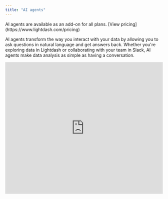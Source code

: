 ```yaml
---
title: "AI agents"
---
```


<Info>
AI agents are available as an add-on for all plans. [View pricing](https://www.lightdash.com/pricing)
</Info>

AI agents transform the way you interact with your data by allowing you to ask questions in natural language and get answers back. Whether you're exploring data in Lightdash or collaborating with your team in Slack, AI agents make data analysis as simple as having a conversation.

<Frame>
  <iframe
    width="100%"
    height="420"
    src="https://www.loom.com/embed/fbc7071e2b2b46739657cd451062e4d9"
    frameborder="0"
    webkitallowfullscreen
    mozallowfullscreen
    allowfullscreen
  />
</Frame>

AI agents automatically select the most relevant data models and metrics to answer your questions, build and execute queries with appropriate dimensions, metrics, and filters, and present results in the most insightful format.

<Info>
AI Agents in the Lightdash app will follow row-level, column-level, and table-level data access based on [user attributes](/references/user-attributes).

In Slack, the AI will have the user attributes of the user who set up the agent. We plan to respect user attributes based on Slack user email in the future, reach out if you need that feature!

</Info>

## Get started

Getting started with AI agents is simple - you can begin using them right away on any project in your Lightdash instance.

### Creating your first AI agent

<Frame>
  <img src="/images/guides/ai-agent-create.png" alt="" />
</Frame>

1. **Find the "Ask AI" button** in your project - this will be your entry point to AI agents
2. **Create a new agent** (only admins and developers can create new AI agents)
3. **Configure your agent:**

   - **Name and image** - Give your agent a memorable name and visual identity
   - **Instructions (optional)** - Provide context about your models, tables, or specific use cases to help the AI give more relevant responses. Some templates are provided to get you started.
   - **Enable Data Access (optional)** - Enable data access to allow your agent to analyze actual query results and provide insights based on the data. When disabled, agents work with metadata only
   - **Enable Self-Improvement (optional, Beta)** - Allow your agent to propose changes to your semantic layer, including updating descriptions and creating new metrics. Changes are tracked in changesets for review
   - **User and Group Access (optional)** - Control which users and groups can access your agent through the agent settings
   - **Tags (optional)** - Use dbt tags to control which metrics and dimensions the agent can access
   - **Slack Integration (optional)** - Connect your agent to Slack channels so users can interact directly from Slack

Once set up, you can start asking questions immediately! Try asking "What kind of data can you access?" to get started.

<Frame>
  <img src="/images/guides/ai-agent-chat-intro-response.png" alt="" />
</Frame>

## What agents can do

### Core capabilities

AI agents in Lightdash allow you to:

- **Ask questions in natural language** - Simply type what you want to know about your data, like "What's our total revenue by region?" or "Show me user growth over the last 6 months"
- **Get instant visualizations** - Receive bar charts, time series, and tables automatically generated based on your questions
- **Explore interactively** - Follow up with additional questions, drill down into specific data points, or request different chart types
- **Maintain conversation context** - AI agents remember your conversation history, so you can build on previous questions and refine your analysis
- **Provide text-only responses** - Get answers in natural language when visualizations aren't needed
- **Guide you to the right data** - Direct you to the most relevant explores or tables for your questions
- **Discover existing content** - Find and share relevant charts and dashboards that have already been created in your project
- **Generate complete dashboards** - Create multiple related visualizations at once that tell a cohesive story about your data, perfect for executive summaries or thematic analyses

As mentioned earlier, Lightdash agents use the **semantic layer** defined in your dbt models to understand your data structure, relationships, and business logic.
This ensures that the AI generates accurate queries and visualizations based on your specific data context.
So, *when an Agent generates an answer, the output is a semantic query, **not SQL!*** This means that you can easily swap between the conversational AI interface and the standard Lightdash exploration experience.

### Using AI agents in Slack

Connect your AI agents to Slack for collaborative data analysis and team-wide insights sharing, here's how:

1. Select or create an AI agent in your Lightdash instance
2. Add the [Slack integration](https://docs.lightdash.com/guides/using-slack-integration#using-the-slack-integration) in your organization settings
3. Under 'Integrations', add the channel you want to use
   {" "}
   <Frame>
     <img src="/images/guides/ai-agent-set-slack-channel.png" alt="" />
   </Frame>
4. Tag your **Slack App** in the channel you want to use
5. Start asking questions like "What kind of data can you access?" or "Show me total order amount over time"
6. Get instant results directly in Slack

You can also summon the bot on a thread to continue the conversation. In order for the bot to be able to respond, you need enable this context sharing in your Lightdash Integrations settings.

<Frame>
  <img src="/images/guides/ai-agent-slack-thread-consent.png" alt="" />
</Frame>

#### Demo

Watch this comprehensive demo to see AI agents in action:

<Frame>
  <iframe
    width="100%"
    height="420"
    src="https://www.loom.com/embed/f38e27fee7784e7f95538613b3b77bb5?sid=a13feb5b-fef3-4f68-9fbf-e54f928c28e5"
    frameborder="0"
    webkitallowfullscreen
    mozallowfullscreen
    allowfullscreen
  />
</Frame>

## Agent memory and learning

<Info>Agent memory can be modified by admins and developers only</Info>

AI agents can now learn from your corrections and feedback. When you correct an agent's response or guide it to better understand your data, the agent can automatically update its own instructions to remember these preferences for future conversations. The memory will only be saved if you approve the agent's suggested learning.

### How it works

- When an agent makes a mistake or you provide clarification, it can capture this feedback
- The agent updates its instructions field with the new learning
- All future conversations with that agent will benefit from this accumulated knowledge
- Memories are stored directly in the agent's instructions, which you can view and edit in agent settings

### What agents can learn

Agents can learn various types of corrections and preferences:

- **Which tables or explores to use** for specific types of queries
- **Field selection preferences** like "always use net_revenue instead of gross_revenue when generating revenue charts"
- **Filter logic** such as "exclude test accounts when counting customers"
- **General preferences** about formatting, ordering, or analysis approaches

## Self-Improvement

<Warning>
  This feature is currently in Beta. Enable it in your agent settings to start
  testing with your team.
</Warning>

AI agents can now improve your semantic layer by proposing changes to your data models. When enabled, agents can update field descriptions, create new metrics, and refine your data documentation based on conversations and user feedback. All changes are tracked in changesets and can be reviewed or reverted at any time.

### How it works

When self-improvement is enabled, your AI agent can:

1. **Propose changes** to your semantic layer during conversations
2. **Apply changes immediately** to a changeset (batch of changes)
3. **Track all modifications** with full history and attribution
4. **Allow review and rejection** of changes by authorized users

Changes are visible in the chat interface and can be managed through the Project Settings > Changesets page.

<Accordion title="View self-improvement changes in chat">
  <Frame caption="Updating a description of a dimension">
    <img
      src="/images/guides/ai-agents/self-improvement-chat-1.png"
      alt="Self-improvement changes in chat updating a description of a dimension"
    />
  </Frame>
  <Frame caption="Creating a custom metric">
    <img
      src="/images/guides/ai-agents/self-improvement-chat-2.png"
      alt="Self-improvement changes in chat custom metric"
    />
  </Frame>
</Accordion>

### What agents can improve

**Update descriptions** for better documentation:

- Explore descriptions to clarify data sources and use cases
- Metric descriptions to explain calculations and business logic
- Dimension descriptions to provide field context

**Create new metrics** based on conversations:

- Custom aggregations derived from existing dimensions

### Enabling self-improvement

To enable self-improvement for an agent:

1. Go to your agent settings
2. Toggle the "Enable Self-Improvement" switch
3. Save your changes

<Accordion title="How to enable self-improvement">
  <Frame>
    <img
      src="/images/guides/ai-agents/enable-self-improvement.png"
      alt="Enable self-improvement toggle"
    />
  </Frame>
</Accordion>

<Info>Only admins and developers can enable and use self-improvement</Info>

### Managing changes

All proposed changes are tracked in changesets, which you can access from Project Settings:

**View all changes:**

- Navigate to Project Settings > Changesets
- See a complete list of proposed changes with details about what was modified
- View who proposed each change and when

<Accordion title="Viewing changes in changeset view from project settings">
  <Frame>
    <img
      src="/images/guides/ai-agents/changeset-view.png"
      alt="Self-improvement changes in changeset view from project settings"
    />
  </Frame>
</Accordion>

**Review changes in chat:**

- Each proposed change appears as a card in the conversation
- Click "View Changeset" to see the full details
- Use the "Reject" button to revert changes you don't want

**Revert changes:**

- Individual changes can be rejected directly from the chat interface
- Use "Revert" in the changesets page to undo specific changes
- Use "Revert All" to undo multiple changes at once
- If a project is re-deployed, the changeset will be applied if possible

<Warning>
  Once a change is reverted, the action cannot be undone. The semantic layer
  will return to its previous state for that field or metric.
</Warning>

## Best practices

To get the most accurate and useful answers from your AI agents, follow these best practices for preparing your data and configuring your agents.

### Think specialized, not general

Think of AI agents as your specialized analysts - each one can be configured to focus on specific areas of your business. For example, you might create a "Marketing Assistant" that only has access to marketing data like campaign performance, lead generation, and customer acquisition metrics. This focused approach ensures more accurate, relevant responses and prevents sensitive data from being accessible to the wrong teams. To find out more about how to configure specific access, see [Limiting access to specific explores/fields](#limiting-access-to-specific-explores/fields).

### Document your data thoroughly

Good documentation is crucial for AI to understand your data models and provide meaningful insights. The quality of the results depend on the quality of your metadata and documentation.

- **Write clear, descriptive names** for metrics and dimensions
- **Add detailed descriptions** to all metrics and dimensions explaining what they represent
- **Include example questions** in descriptions that AI could answer with the metric
- **Use AI hints** to provide additional context specifically for AI agents

Remember: If your colleague wouldn't understand your documentation, neither will the AI agent. The more context you provide, the better the AI can interpret and analyze your data.

#### Using AI hints

AI hints are specialized metadata fields that provide additional context specifically for AI agents. These hints help the AI better understand your data models, business logic, and how to interpret your metrics and dimensions.

<Info>
  AI hints are internal metadata used only by AI agents and are not displayed to
  users in the Lightdash interface. When both AI hints and descriptions are
  present, AI hints take precedence for AI agent prompts.
</Info>

AI hints support both string and array of strings formats. The array format allows you to organize multiple distinct pieces of information as separate hints, making them easier to read and maintain.

You can add AI hints at three levels:

**Model-level hints** - Provide context about the entire table:

<CodeGroup>

```yaml dbt 1.10+
models:
  - name: customers
    config:
      meta:
        ai_hint:
          - This is a customers table containing customer information and derived facts
          - Use this for customer demographics, behavior analysis, and segmentation
```

```yaml dbt <=1.9
models:
  - name: customers
    meta:
      ai_hint:
        - This is a customers table containing customer information and derived facts
        - Use this for customer demographics, behavior analysis, and segmentation
```

</CodeGroup>

String format:

<CodeGroup>

```yaml dbt 1.10+
models:
  - name: customers
    config:
      meta:
        ai_hint: |
          This is a customers table containing customer information and derived facts.
          Use this for customer demographics, behavior analysis, and segmentation.
```

```yaml dbt <=1.9
models:
  - name: customers
    meta:
      ai_hint: |
        This is a customers table containing customer information and derived facts.
        Use this for customer demographics, behavior analysis, and segmentation.
```

</CodeGroup>

**Dimension-level hints** - Explain individual columns:

<CodeGroup>

```yaml dbt 1.10+
columns:
  - name: last_name
    config:
      meta:
        dimension:
          ai_hint:
            - Customer's last name
            - Contains PII data - use for identification but be mindful of privacy
```

```yaml dbt <=1.9
columns:
  - name: last_name
    meta:
      dimension:
        ai_hint:
          - Customer's last name
          - Contains PII data - use for identification but be mindful of privacy
```

</CodeGroup>

**Metric-level hints** - Clarify what metrics measure:

<CodeGroup>

```yaml dbt 1.10+
columns:
  - name: customer_id
    config:
      meta:
        metrics:
          unique_customer_count:
            type: count_distinct
            ai_hint:
              - Unique customer count for business reporting
              - Use this for customer acquisition and retention analysis
```

```yaml dbt <=1.9
columns:
  - name: customer_id
    meta:
      metrics:
        unique_customer_count:
          type: count_distinct
          ai_hint:
            - Unique customer count for business reporting
            - Use this for customer acquisition and retention analysis
```

</CodeGroup>

### Writing effective instructions

Think of your instructions as teaching your AI agent about your world. The better you explain your business context and preferences, the more useful and relevant your agent's responses will be.

Focus on four key areas: what your agent should know about your industry, your team's goals and constraints, how you like data analyzed, and how results should be communicated.

#### What to include

- **Industry terminology and key metrics** including acronyms your team uses regularly (e.g., "CPM means Cost Per Mille, not cost per mile" or "Our ARR calculations exclude one-time setup fees")
- **Communication style** for how results should be presented to your team (e.g., "Keep explanations simple for non-technical stakeholders" or "Always include actionable next steps")
- **Business constraints** like regulatory requirements or budget limitations that affect decision-making
- **Analysis preferences** your team relies on (e.g., "Always compare month-over-month growth" or "Flag any churn rates above 5% as concerning")
- **Context for interpreting your data** (e.g., "Our Q4 always shows higher sales due to holiday promotions" or "Weekend traffic is typically 40% lower")

<Check>
  **Good example - Sales Team Agent:** <br />
  You analyze sales performance for our SaaS company. Focus on MRR, churn, and pipeline
  health. When MRR growth drops below 10% month-over-month, flag it as concerning.
  Present insights in simple terms that our sales managers can act on immediately.
  Always include trend explanations and next steps.
</Check>

#### What to avoid

- **Contradictory instructions** that create confusion about priorities
- **Overly complex rules** that are hard to follow consistently
- **Vague guidance** like "be helpful" without explaining what that means for your situation
- **Too many different focus areas** in one agent, remember to keep each agent focused, there are no limits on the number of agents you can create!
- **Restating basic features**, don't tell the AI to "create charts" since it already does that

<Danger>
  **Poor example - Too vague:** <br />
  Be helpful and analyze data well. Create good charts and explain things clearly.
</Danger>

## Set up multiple agents

You can create multiple AI agents, each configured for different tasks, tones, languages, or teams. Each agent can have access to different datasets to focus results and give more accurate answers.

<Frame>
  <iframe
    width="100%"
    height="420"
    src="https://www.loom.com/embed/26adbd03cf2049ddb81e015f9756a4bb?sid=dae39714-3c86-4254-af23-bb2def551fba"
    frameborder="0"
    webkitallowfullscreen
    mozallowfullscreen
    allowfullscreen
  />
</Frame>

### Limiting access to specific explores and fields

For each AI agent, you can configure which fields are used to answer questions using the tags you've defined in your YAML files. You can add one or many tags - fields with **any** of the tags in the list will be considered by the AI agent.
Use tags to control which metrics and dimensions each AI agent can access. This helps focus the AI on the most relevant data for analysis and ensures agents only work with appropriate datasets. You can add tags at the model level to give access to entire explores, or at the individual metric and dimension level for more granular control.

#### Adding tags at the model level

Tag entire models to give your AI agent access to all metrics and dimensions within that explore:

<CodeGroup>

```yaml dbt 1.10+
models:
  - name: marketing_campaigns
    config:
      meta:
        tags: ["marketing", "ai"] #    <--------- tagging the entire model
    columns:
      - name: campaign_name
        config:
          meta:
            dimension:
              type: string
      - name: impressions
        config:
          meta:
            metrics:
              total_impressions:
                type: sum
```

```yaml dbt <=1.9
models:
  - name: marketing_campaigns
    meta:
      tags: ["marketing", "ai"] #    <--------- tagging the entire model
    columns:
      - name: campaign_name
        meta:
          dimension:
            type: string
      - name: impressions
        meta:
          metrics:
            total_impressions:
              type: sum
```

</CodeGroup>

#### Adding tags to individual metrics & dimensions

For more granular control, tag specific metrics and dimensions:

<CodeGroup>

```yaml dbt 1.10+
models:
  - name: orders
    columns:
      - name: status
        config:
          meta:
            dimension:
              tags: ["ai", "sales"] # <--------- tagging the dimension
      - name: location
        config:
          meta:
            dimension:
              tags: ["ai", "operations"] # <--------- taggint the dimension
      - name: amount
        description: Total amount of the order
        config:
          meta:
            metrics:
              total_order_amount:
                type: sum
                format: usd
                round: 2
                tags: ["ai", "finance"] # <--------- tagging the metric
```

```yaml dbt <=1.9
- name: orders
  columns:
    - name: status
      meta:
        dimension:
          tags: ['ai', 'sales'] #    <--------- tagging the dimension
     - name: location
      meta:
        dimension:
          tags: ['ai', 'operations'] #    <--------- taggint the dimension
    - name: amount
      description: Total amount of the order
      meta:
        metrics:
          total_order_amount:
            type: sum
            format: usd
            round: 2
            tags: ['ai', 'finance'] #    <--------- tagging the metric
```

</CodeGroup>

## Data Access Control

AI agents offer flexible data access control to balance insights with privacy and security. By default, agents work with metadata only, but you can optionally enable data access for deeper analysis.

### Data access modes

**Metadata-only mode (default):**

- Agents can see your data structure, field names, and model definitions
- They can generate appropriate queries and visualizations
- No actual data values (except for one-row query results) are shared with the agent
- Perfect for exploring data structure and creating initial analyses

**Data access enabled:**

- Agents receive actual query results in addition to metadata
- Can provide specific insights, identify trends, and analyze patterns in your data
- Offers detailed summaries and data-driven recommendations
- Can search for actual field values to ensure accurate filters when building visualizations
- Only shares data when explicitly enabled per agent

<Info>
  Data access is optional and controlled per agent. When disabled, agents only
  work with your data model structure and cannot see actual data values. This
  ensures sensitive information is only shared when you explicitly choose to
  enable this capability.
</Info>

<Accordion title="How to enable data access">
  To enable data access, go to your agent settings and toggle the "Data Access"
  option.
  <Frame>
    <img
      src="/images/guides/ai-agents/enable-data-access.png"
      alt="How to enable data access for AI agents"
    />
  </Frame>
</Accordion>

## User-defined evaluations

Create custom evaluation suites to batch test your agent's performance and ensure consistent, high-quality responses across different scenarios.

<Frame>
  <img
    src="/images/guides/ai-agents/evals-eval-details.png"
    alt="AI Agent evaluation details interface"
  />
</Frame>

### How evaluations work

1. **Define evaluation questions** - Build a set of test questions for each agent. You can either:
   - Manually create questions that represent common use cases
   - Select responses from existing agent conversations in the admin page to add to your evaluation set
     <Accordion title="Adding questions from existing conversations">
       <Frame>
         <img
           src="/images/guides/ai-agents/evals-add-to-evals-1.png"
           alt="AI Agent evaluation details interface"
         />
       </Frame>
     </Accordion>
2. **Run batch tests** - Execute all prompts in your evaluation set against the agent to see how it responds

3. **Review results** - Manually review the agent's responses to ensure they meet your quality standards and expectations

### Using feedback to improve evaluations

Encourage your team to actively use the thumbs-up/thumbs-down feature when interacting with AI agents. This feedback helps admins in two key ways:

- **Identify improvement areas** - Thumbs-down responses highlight where the agent needs work
- **Build better evaluation sets** - Filter and easily add thumbs-down responses to your evaluation suite to test fixes and prevent regressions

This systematic testing approach helps you:

- Verify agent performance before deploying changes
- Ensure consistency across common queries

## FAQs

1. Does Lightdash store the query data?

Lightdash only stores simple one-line answers so you can look back at your conversation history. We also save the basic query info to recreate these when needed. The actual data and detailed results stays in your warehouse and gets pulled fresh when the results are revisited (unless data access is enabled).

2. Why can't I set multiple Agents for the same Slack channel?

Since you have to mention the Slack App for your organization, and to avoid unexpected results, we don't allow multiple agents for the same slack channel. To align with best practices, we recommend one slack channel per project, so you prompt with confidence.

## Known limitations

<Info>
  These limitations reflect the current state of AI agents as we continue
  developing and improving the feature. Many of these constraints will be
  addressed in future releases, so stay tuned! Your feedback and feature
  requests help us prioritize what to build next.
</Info>

### Data analysis and calculations

As mentioned in the [FAQs](#faqs), AI Agents currently work with your dbt model metadata rather than actual data values. This means they can't perform forecasting, predictive analytics or custom statistical calculations. They also can't create [table calculations](https://docs.lightdash.com/guides/table-calculations) or [custom fields](https://docs.lightdash.com/references/custom-fields) on-the-fly.

### Query and visualizations constraints

Results are limited by configurable query limits set at server level to ensure good performance. These limits can only be adjusted through environment variables at the moment.

Agents can create bar charts, time series charts and tables, but don't yet support Lighdash's [full range of chart types](https://docs.lightdash.com/references/chart-types) including [custom visualizations](https://docs.lightdash.com/references/custom-charts), heat maps or bubble plots.

### Data access and context

Agent access to your data is controlled thorugh tags in your dbt models. If certain fields aren't accessible, check that they have the appropiate tags assigned to your agent.

Agents don't remember context between different conversation sessions. Each chat start fresh.
